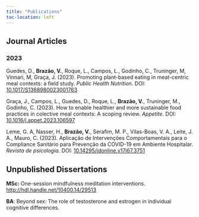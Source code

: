 ```yaml
---
title: "Publications"
toc-location: left
---
```


## Journal Articles

### 2023

Guedes, D., **Brazão, V.**, Roque, L., Campos, L., Godinho, C., Truninger, M, Vinnari, M, Graça, J. (2023). Promoting plant-based eating in meat-centric meal contexts: a field study. *Public Health Nutrition*. DOI: [10.1017/S1368980023001763](https://doi.org/10.1017/s1368980023001763)

Graça, J., Campos, L., Guedes, D., Roque, L., **Brazão, V.**, Truninger, M., Godinho, C. (2023). How to enable healthier and more sustainable food practices in colective meal contexts: A scoping review. *Appetite*. DOI: [10.1016/j.appet.2023.106597](https://doi.org/10.1016/j.appet.2023.106597)

Leme, G. A, Nasser, H., **Brazão, V.**, Serafim, M. P., Vilas-Boas, V. A., Leite, J. A., Mauro, C. (2023). Aplicação de Intervenções Comportamentais para o Compliance Sanitário para Prevenção da COVID-19 em Ambiente Hospitalar. *Revista de psicologia*. DOI: [10.14295/idonline.v17i67.3751](https://doi.org/10.14295/idonline.v17i67.3751)

## Unpublished Dissertations

**MSc:** One-session mindfulness meditation interventions. <http://hdl.handle.net/10400.14/29513>

**BA**: Beyond sex: The role of testosterone and estrogen in individual cognitive differences.

